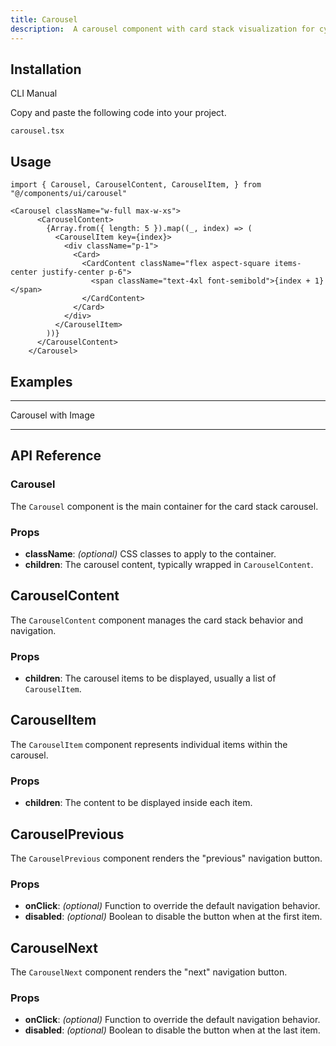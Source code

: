 ```yaml
---
title: Carousel
description:  A carousel component with card stack visualization for cycling through content.
---
```


<ComponentPreview
  name="carousel-demo"
  className=""
  description="A vertical card stack carousel with navigation controls."
/>

## Installation

<Tabs defaultValue="cli" className="w-full">
  <TabsList>
    <TabsTrigger value="cli">CLI</TabsTrigger>
    <TabsTrigger value="manual">Manual</TabsTrigger>
  </TabsList>
  <TabsContent value="cli">
    <PkgOptions name="carousel" />
  </TabsContent>
  <TabsContent value="manual">
    <Steps>


<Step>Copy and paste the following code into your project.</Step>
<p>
  <code>carousel.tsx</code>
</p>
<ComponentSource name="carousel" />



</Steps>
  </TabsContent>
</Tabs>

## Usage

```tsx
import { Carousel, CarouselContent, CarouselItem, } from "@/components/ui/carousel"
```

```tsx
<Carousel className="w-full max-w-xs">
      <CarouselContent>
        {Array.from({ length: 5 }).map((_, index) => (
          <CarouselItem key={index}>
            <div className="p-1">
              <Card>
                <CardContent className="flex aspect-square items-center justify-center p-6">
                  <span className="text-4xl font-semibold">{index + 1}</span>
                </CardContent>
              </Card>
            </div>
          </CarouselItem>
        ))}
      </CarouselContent>
    </Carousel>
```

## Examples

---

<Step>Carousel with Image</Step>

<ComponentPreview
  name="carouselimage-demo"
  className=""
  description="A carousel displaying images in a stacked format."
/>

---

## API Reference

### Carousel

The `Carousel` component is the main container for the card stack carousel.

### Props

- **className**: *(optional)* CSS classes to apply to the container.
- **children**: The carousel content, typically wrapped in `CarouselContent`.


## CarouselContent

The `CarouselContent` component manages the card stack behavior and navigation.

### Props

- **children**: The carousel items to be displayed, usually a list of `CarouselItem`.


## CarouselItem

The `CarouselItem` component represents individual items within the carousel.

### Props

- **children**: The content to be displayed inside each item.


## CarouselPrevious

The `CarouselPrevious` component renders the "previous" navigation button.

### Props

- **onClick**: *(optional)* Function to override the default navigation behavior.
- **disabled**: *(optional)* Boolean to disable the button when at the first item.


## CarouselNext

The `CarouselNext` component renders the "next" navigation button.

### Props

- **onClick**: *(optional)* Function to override the default navigation behavior.
- **disabled**: *(optional)* Boolean to disable the button when at the last item.
